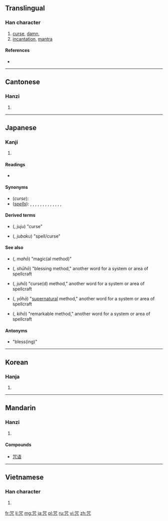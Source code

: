 ==Translingual==

===Han character===
{{Han char|rn=30|rad=口|as=05|sn=8|four=6621<sub>7</sub>|canj=口口竹弓 (RRHN)}}

# [[curse]], [[damn]], 
# [[incantation]], [[mantra]]

====References====
* {{Han ref|kx=0185.211|dkj=03444|dj=0401.030|hdz=10277.180|uh=5492|ud=21650|bh=A947|bd=43335}}

----

==Cantonese==

===Hanzi===
{{yue-hanzi|jyut=|y=jau3}}

# {{defn|lang=yue|sort=口05}}

----

==Japanese==
{{rfc}}

===Kanji===
{{ja-kanji|grade=|rs=口05}}

# {{defn|lang=ja|sort=口05}}

====Readings====
* {{ja-readings|on=[[しゅ]] (shu), [[しゅう]] (shū), [[じゅ]] (ju)|kun=[[のろう]] (norou), [[のろい]] (noroi)}}

====Synonyms====
* (''curse''): {{l|ja|呪}}
* (''[[spell]]s''): {{l|ja|呪}}, {{l|ja|呪縛}}, {{l|ja|呪文}}, {{l|ja|呪咒}}, {{l|ja|咒}}, {{l|ja|咒縛}}, {{l|ja|祝}}, {{l|ja|祝縛}}, {{l|ja|祝文}}, {{l|ja|祝福}}, {{l|ja|福}}, {{l|ja|呪縛を解く}}, {{l|ja|祝福する}}, {{l|ja|呪縛する}}

==== Derived terms ====
* {{l|ja|呪咒}} ({{l|ja|じゅじゅ}}, ''juju'') "curse"
* {{l|ja|咒縛}} ({{l|ja|じゅばく}}, ''jubaku'') "spell/curse"

====See also====
* {{l|ja|魔法}} ({{l|ja|まほう}}, ''mahō'') "magic(al method)"
* {{l|ja|祝法}} ({{l|ja|しゅうほう}}, ''shūhō'') "blessing method," another word for a system or area of spellcraft
* {{l|ja|呪法}} ({{l|ja|じゅほう}}, ''juhō'') "curse(d) method," another word for a system or area of spellcraft
* {{l|ja|妖法}} ({{l|ja|ようほう}}, ''yōhō'') "[[supernatural]] method," another word for a system or area of spellcraft
* {{l|ja|鬼法}} ({{l|ja|きほう}}, ''kihō'') "remarkable method," another word for a system or area of spellcraft

==== Antonyms ====
* {{l|ja|福}} "bless(ing)"

----

==Korean==

===Hanja===
{{ko-hanja|hangeul=주|rv=ju|mr=chu}}

# {{defn|lang=ko|sort=口05}}

----

==Mandarin==

===Hanzi===
{{cmn-hanzi|pin=[[gā]] ([[ga1]]), [[zhòu]] ([[zhou4]])|wg=ka<sup>1</sup>, chou<sup>4</sup>}}

# {{defn|lang=cmn|sort=口05}}

====Compounds====
* [[咒语]]

----

==Vietnamese==

===Han character===
{{vi-hantu|[[chú]]|rs=口05}}

# {{defn|lang=vi|sort=口05}}

[[fr:咒]]
[[li:咒]]
[[mg:咒]]
[[ja:咒]]
[[pl:咒]]
[[ru:咒]]
[[vi:咒]]
[[zh:咒]]